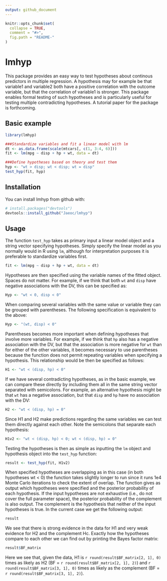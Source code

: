 ```yaml
---
output: github_document
---
```


<!-- README.md is generated from README.Rmd. Please edit that file -->

```r
knitr::opts_chunk$set(
  collapse = TRUE,
  comment = "#>",
  fig.path = "README-"
)
```

# lmhyp
This package provides an easy way to test hypotheses about continous predictors in multiple regression. A hypothesis may for example be that variable1 and variable2 both have a positive correlation with the outcome variable, but that the correlation of variable1 is stronger. This package enables formal testing of such hypotheses and is particularly useful for testing multiple contradicting hypotheses. A tutorial paper for the package is forthcoming.


## Basic example
```r
library(lmhyp)

###Standardize variables and fit a linear model with lm
dt <- as.data.frame(scale(mtcars[, c(1, 3:4, 6)]))
fit <- lm(mpg ~ disp + hp + wt, data = dt)

###Define hypotheses based on theory and test them
hyp <- "wt > disp; wt < disp; wt = disp"
test_hyp(fit, hyp)
```


## Installation

You can install lmhyp from github with:

```r
# install.packages("devtools")
devtools::install_github("Jaeoc/lmhyp")
```


## Usage

The function `test_hyp` takes as primary input a linear model object and a string vector specifying hypotheses. Simply specify the linear model as you normally would in R using `lm`, although for interpretation purposes it is preferable to standardize variables first. 

```r
fit <- lm(mpg ~ disp + hp + wt, data = dt)
```

Hypotheses are then specified using the variable names of the fitted object. Spaces do not matter. For example, if we think that both `wt` and `disp` have negative associations with the DV, this can be specified as:

```r
Hyp <- "wt < 0, disp < 0"
```

When comparing several variables with the same value or variable they can be grouped with parentheses. The following specification is equivalent to the above:

```r
Hyp <- "(wt, disp) < 0"
```

Parentheses becomes more important when defining hypotheses that involve more variables. For example, if we think that `hp` also has a negative association with the DV, but that the association is more negative for `wt` than for either of the other variables, it becomes necessary to use parentheses because the function does not permit repeating variables when specifying a hypothesis. This relationship would be then be specified as follows:

```r
H1 <- "wt < (disp, hp) < 0"
```

If we have several contradicting hypotheses, as in the basic example, we can compare these directly by including them all in the same string vector separated with semicolons. For example, an alternative hypothesis might be that `wt` has a negative association, but that `disp` and `hp` have no association with the DV:

```r
H2 <- "wt < (disp, hp) = 0"
```

Since H1 and H2 make predictions regarding the same variables we can test them directly against each other. Note the semicolons that separate each hypothesis:

```r
H1v2 <- "wt < (disp, hp) < 0; wt < (disp, hp) = 0"
```

Testing the hypotheses is then as simple as inputting the `lm` object and hypothesis object into the `test_hyp` function:

```r
result <- test_hyp(fit, H1v2)
```

When specified hypotheses are overlapping as in this case (in both hypotheses wt < 0) the function takes slightly longer to run since it runs 1e4 Monte Carlo iterations to check the extent of overlap. The function gives as output which hypotheses were specified and the posterior probability of each hypothesis. If the input hypotheses are not exhaustive (i.e., do not cover the full parameter space), the posterior probability of the complement is also output. The complement is the hypothesis that neither of the input hypotheses is true. In the current case we get the following output:

```r
result
```

We see that there is strong evidence in the data for H1 and very weak evidence for H2 and the complement Hc. Exactly how the hypotheses compare to each other we can find out by printing the Bayes factor matrix:

```r
result$BF_matrix
```

Here we see that, given the data, H1 is `r round(result$BF_matrix[2, 1], 0)` times as likely as H2 (BF = `r round(result$BF_matrix[2, 1], 2)`) and `r round(result$BF_matrix[3, 1], 0)` times as likely as the complement (BF = `r round(result$BF_matrix[3, 1], 2)`). 




